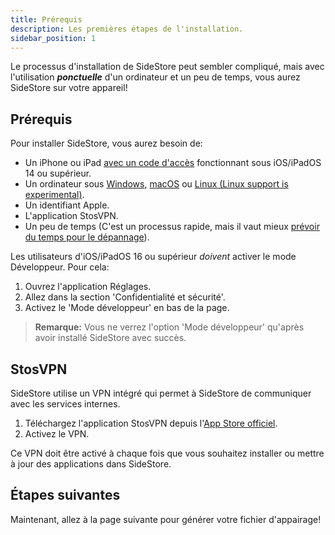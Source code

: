 ```yaml
---
title: Prérequis
description: Les premières étapes de l'installation.
sidebar_position: 1
---
```


Le processus d'installation de SideStore peut sembler compliqué, mais avec l'utilisation ***ponctuelle*** d'un ordinateur et un peu de temps, vous aurez SideStore sur votre appareil!

## Prérequis

Pour installer SideStore, vous aurez besoin de:
- Un iPhone ou iPad [avec un code d'accès](https://support.apple.com/fr-fr/119586) fonctionnant sous iOS/iPadOS 14 ou supérieur.
- Un ordinateur sous [Windows](/docs/installation/windows.mdx), [macOS](/docs/installation/mac.mdx) ou [Linux (Linux support is experimental)](/docs/installation/linux.mdx).
- Un identifiant Apple.
- L'application StosVPN.
- Un peu de temps (C'est un processus rapide, mais il vaut mieux [prévoir du temps pour le dépannage](/docs/troubleshooting/)).

Les utilisateurs d'iOS/iPadOS 16 ou supérieur *doivent* activer le mode Développeur. Pour cela:
1. Ouvrez l'application Réglages.
2. Allez dans la section 'Confidentialité et sécurité'.
3. Activez le 'Mode développeur' en bas de la page.

> **Remarque:** Vous ne verrez l'option 'Mode développeur' qu'après avoir installé SideStore avec succès.

## StosVPN

SideStore utilise un VPN intégré qui permet à SideStore de communiquer avec les services internes.

1. Téléchargez l'application StosVPN depuis l'[App Store officiel](https://apps.apple.com/fr/app/stosvpn/id6744003051).
2. Activez le VPN.

Ce VPN doit être activé à chaque fois que vous souhaitez installer ou mettre à jour des applications dans SideStore.

## Étapes suivantes

Maintenant, allez à la page suivante pour générer votre fichier d'appairage!